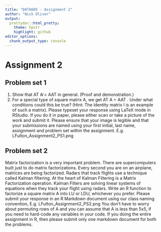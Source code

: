 ```yaml
---
title: "DATA605 - Assignment 2"
author: "Nick Oliver"
output:
  prettydoc::html_pretty:
    theme: hpstr
    highlight: github
editor_options: 
  chunk_output_type: console
---
```


# Assignment 2

## Problem set 1

(1) Show that AT A ̸= AAT in general. (Proof and demonstration.)
(2) For a special type of square matrix A, we get AT A = AAT . Under what conditions
could this be true? (Hint: The Identity matrix I is an example of such a matrix).
Please typeset your response using LaTeX mode in RStudio. If you do it in paper, please either scan or take a picture of the work and submit it. Please ensure that your image is legible and that your submissions are named using your first initial, last name, assignment and problem set within the assignment. E.g. LFulton_Assignment2_PS1.png

## Problem set 2

Matrix factorization is a very important problem. There are supercomputers built just to do matrix factorizations. Every second you are on an airplane, matrices are being factorized. Radars that track flights use a technique called Kalman filtering. At the heart of Kalman Filtering is a Matrix Factorization operation. Kalman Filters are solving linear systems of equations when they track your flight using radars.
Write an R function to factorize a square matrix A into LU or LDU, whichever you prefer. Please submit your response in an R Markdown document using our class naming convention, E.g. LFulton_Assignment2_PS2.png
You don’t have to worry about permuting rows of A and you can assume that A is less than 5x5, if you need to hard-code any variables in your code. If you doing the entire assignment in R, then please submit only one markdown document for both the problems.